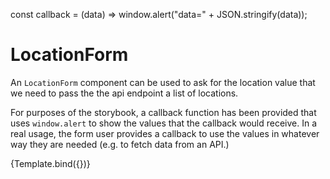 const callback = (data) => window.alert("data=" + JSON.stringify(data));

<Meta
  title="components/Locations/LocationForm"
  component={LocationForm}
/>

# LocationForm

An `LocationForm` component can be used to ask for the location value
that we need to pass the the api endpoint
a list of locations.

For purposes of the storybook, a callback function has been provided
that uses `window.alert` to show the values that the callback would
receive.  In a real usage, the form user provides a callback to use
the values in whatever way they are needed (e.g. to fetch data from
an API.)


<Canvas>
  <Story name="Example" args={{ label: "Example", submitCallback: callback }}>
    {Template.bind({})}
  </Story>
</Canvas>
